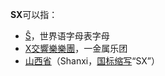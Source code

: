 '''SX'''可以指：
* [[Ŝ|Ŝ]]，世界语字母表字母
* [[X交響樂樂團|X交響樂樂團]]，一金属乐团
* [[山西省|山西省]]（Shanxi，[[ISO_3166-2:CN|国标缩写]]“SX”）
{{消歧义|Cat=二字拉丁字母缩写消歧义}}